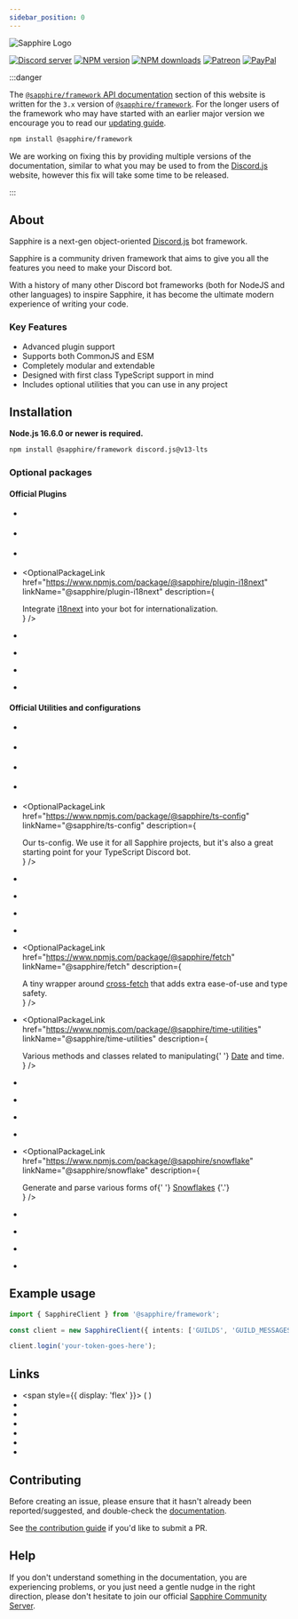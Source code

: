 ```yaml
---
sidebar_position: 0
---
```



<div style={{ textAlign: 'center' }}>

![Sapphire Logo](https://cdn.skyra.pw/gh-assets/sapphire-banner.png)

[![Discord server](https://img.shields.io/discord/737141877803057244?color=5865F2&logo=discord&logoColor=white)](https://sapphirejs.dev/discord)
[![NPM version](https://img.shields.io/npm/v/@sapphire/framework?color=crimson&label=NPM%20Version&logo=npm)](https://www.npmjs.com/package/@sapphire/framework)
[![NPM downloads](https://img.shields.io/npm/dt/@sapphire/framework.svg?label=NPM%20Downloads&logo=npm)](https://www.npmjs.com/package/@sapphire/framework)
[![Patreon](https://img.shields.io/badge/patreon-donate-brightgreen.svg?label=Patreon&logo=patreon&colorB=F96854&style=flat-square&link=https://sapphirejs.dev/patreon)](https://sapphirejs.dev/patreon)
[![PayPal](https://img.shields.io/badge/paypal-donate-brightgreen.svg?label=Paypal&logo=paypal&colorB=00457C&style=flat-square&link=https://sapphirejs.dev/paypal)](https://sapphirejs.dev/paypal)

</div>

:::danger

The [`@sapphire/framework` API documentation][frameworksdocs] section of this website is written for the `3.x` version
of [`@sapphire/framework`][saphfw]. For the longer users of the framework who may have started with an earlier major
version we encourage you to read our [updating guide][updating-guide].

```bash npm2yarn2pnpm
npm install @sapphire/framework
```

We are working on fixing this by providing multiple versions of the documentation, similar to what you may be used to
from the [Discord.js][djs] website, however this fix will take some time to be released.

:::

## About

Sapphire is a next-gen object-oriented [Discord.js][djs] bot framework.

Sapphire is a community driven framework that aims to give you all the features you need to make your Discord bot.

With a history of many other Discord bot frameworks (both for NodeJS and other languages) to inspire Sapphire, it has
become the ultimate modern experience of writing your code.

### Key Features

- Advanced plugin support
- Supports both CommonJS and ESM
- Completely modular and extendable
- Designed with first class TypeScript support in mind
- Includes optional utilities that you can use in any project

## Installation

**Node.js 16.6.0 or newer is required.**

```bash npm2yarn2pnpm
npm install @sapphire/framework discord.js@v13-lts
```

### Optional packages

#### Official Plugins

- <OptionalPackageLink
    href="https://www.npmjs.com/package/@sapphire/plugin-api"
    linkName="@sapphire/plugin-api"
    description="Expose a REST API within the same process as your bot."
  />

- <OptionalPackageLink
    href="https://www.npmjs.com/package/@sapphire/plugin-editable-commands"
    linkName="@sapphire/plugin-editable-commands"
    description="Make it possible to edit your command messages and trigger new commands."
  />

- <OptionalPackageLink
    href="https://www.npmjs.com/package/@sapphire/plugin-hmr"
    linkName="@sapphire/plugin-hmr"
    description="Add hot module reloading for pieces."
  />

- <OptionalPackageLink
    href="https://www.npmjs.com/package/@sapphire/plugin-i18next"
    linkName="@sapphire/plugin-i18next"
    description={
      <div>
        Integrate <a href="https://www.i18next.com">i18next</a> into your bot for internationalization.
      </div>
    }
  />

- <OptionalPackageLink
    href="https://www.npmjs.com/package/@sapphire/plugin-logger"
    linkName="@sapphire/plugin-logger"
    description="Add beautiful stylized logging to your bot."
  />

- <OptionalPackageLink
    href="https://www.npmjs.com/package/@sapphire/plugin-pattern-commands"
    linkName="@sapphire/plugin-pattern-commands"
    description="Add support for pattern commands."
  />

- <OptionalPackageLink
    href="https://www.npmjs.com/package/@sapphire/plugin-scheduled-tasks"
    linkName="@sapphire/plugin-scheduled-tasks"
    description="Add support for Redis or Amazon SQS powered scheduled tasks."
  />

- <OptionalPackageLink
    href="https://www.npmjs.com/package/@sapphire/plugin-subcommands"
    linkName="@sapphire/plugin-subcommands"
    description="Add subcommands to your bot."
  />

#### Official Utilities and configurations

- <OptionalPackageLink
    href="https://www.npmjs.com/package/@sapphire/cli"
    linkName="@sapphire/cli"
    description="CLI to generate a new Sapphire bot or add components to your current one."
  />

- <OptionalPackageLink
    href="https://www.npmjs.com/package/@sapphire/shapeshift"
    linkName="@sapphire/shapeshift"
    description="Blazing fast input validation and transformation ⚡"
  />

- <OptionalPackageLink
    href="https://www.npmjs.com/package/@sapphire/utilities"
    linkName="@sapphire/utilities"
    description="A plethora of awesome utility functions that are more useful than you can probably imagine."
  />

- <OptionalPackageLink
    href="https://www.npmjs.com/package/@sapphire/result"
    linkName="@sapphire/result"
    description="A TypeScript port of Nightly Rust's Result and Option structs."
  />

- <OptionalPackageLink
    href="https://www.npmjs.com/package/@sapphire/ts-config"
    linkName="@sapphire/ts-config"
    description={
      <div>
        Our ts-config. We use it for all Sapphire projects, but it's also a great starting point for your TypeScript
        Discord bot.
      </div>
    }
  />

- <OptionalPackageLink
    href="https://www.npmjs.com/package/@sapphire/discord-utilities"
    linkName="@sapphire/discord-utilities"
    description="Useful utilities for any JavaScript/TypeScript based Discord bot."
  />

- <OptionalPackageLink
    href="https://www.npmjs.com/package/@sapphire/discord.js-utilities"
    linkName="@sapphire/discord.js-utilities"
    description="Useful utilities for a bot using Discord.JS such as paginated responses, type checks and prompts."
  />

- <OptionalPackageLink
    href="https://www.npmjs.com/package/@sapphire/lexure"
    linkName="@sapphire/lexure"
    description="Parser and utilities for non-technical user input."
  />

- <OptionalPackageLink
    href="https://www.npmjs.com/package/@sapphire/decorators"
    linkName="@sapphire/decorators"
    description="Awesome decorators that let you write cleaner code."
  />

- <OptionalPackageLink
    href="https://www.npmjs.com/package/@sapphire/fetch"
    linkName="@sapphire/fetch"
    description={
      <div>
        A tiny wrapper around <a href="https://npmjs.com/package/cross-fetch">cross-fetch</a>
        that adds extra ease-of-use and type safety.
      </div>
    }
  />

- <OptionalPackageLink
    href="https://www.npmjs.com/package/@sapphire/time-utilities"
    linkName="@sapphire/time-utilities"
    description={
      <div>
        Various methods and classes related to manipulating{' '}
        <a href="https://developer.mozilla.org/en-US/docs/Web/JavaScript/Reference/Global_Objects/Date">Date</a> and
        time.
      </div>
    }
  />

- <OptionalPackageLink
    href="https://www.npmjs.com/package/@sapphire/eslint-config"
    linkName="@sapphire/eslint-config"
    description="Our opinionated ESLint config that we use for all Sapphire projects."
  />

- <OptionalPackageLink
    href="https://www.npmjs.com/package/@sapphire/prettier-config"
    linkName="@sapphire/prettier-config"
    description="Our opinionated Prettier config that we use for all Sapphire projects."
  />

- <OptionalPackageLink
    href="https://www.npmjs.com/package/@sapphire/event-iterator"
    linkName="@sapphire/event-iterator"
    description="Turn your event emitter events into async iterators."
  />

- <OptionalPackageLink
    href="https://www.npmjs.com/package/@sapphire/ratelimits"
    linkName="@sapphire/ratelimits"
    description="Handle ratelimits with efficient bucket strategies."
  />

- <OptionalPackageLink
    href="https://www.npmjs.com/package/@sapphire/snowflake"
    linkName="@sapphire/snowflake"
    description={
      <div>
        Generate and parse various forms of{' '}
        <a href="https://betterprogramming.pub/uuid-generation-snowflake-identifiers-unique-2aed8b1771bc">Snowflakes</a>
        {'.'}
      </div>
    }
  />

- <OptionalPackageLink
    href="https://www.npmjs.com/package/@sapphire/stopwatch"
    linkName="@sapphire/stopwatch"
    description="Accurately measure passing time with this stopwatch utility."
  />

- <OptionalPackageLink
    href="https://www.npmjs.com/package/@sapphire/type"
    linkName="@sapphire/type"
    description="A type detection utility leveraging NodeJS internals."
  />

- <OptionalPackageLink
    href="https://www.npmjs.com/package/@sapphire/async-queue"
    linkName="@sapphire/async-queue"
    description="Sequential asynchronous lock-based queue for promises."
  />

- <OptionalPackageLink
    href="https://www.npmjs.com/package/@sapphire/phisherman"
    linkName="@sapphire/phisherman"
    description="Wrapper around phisherman to easily check and report domains."
  />

## Example usage

```typescript ts2esm2cjs|{3}|{3}
import { SapphireClient } from '@sapphire/framework';

const client = new SapphireClient({ intents: ['GUILDS', 'GUILD_MESSAGES'] });

client.login('your-token-goes-here');
```

## Links

- <span style={{ display: 'flex' }}>
    <SimpleLink href="https://sapphirejs.dev" linkName="Website" /> (
    <SimpleLink href="https://github.com/sapphiredev/website" linkName="source" noRightMargin />)
  </span>
- <SimpleLink href="/docs/General/Welcome" linkName="Documentation" />
- <SimpleLink href="/docs/Guide/getting-started/getting-started" linkName="Guide" />
- <SimpleLink href="https://sapphirejs.dev/discord" linkName="Sapphire Discord Server" />
- <SimpleLink href="https://discord.gg/djs" linkName="Discord.js Discord server" />
- <SimpleLink href="https://discord.gg/discord-developers" linkName="Discord Developers Discord server" />
- <SimpleLink href="https://github.com/sapphiredev/" linkName="GitHub" />

## Contributing

Before creating an issue, please ensure that it hasn't already been reported/suggested, and double-check the
[documentation](https://sapphirejs.dev/docs/General/Welcome).

See [the contribution guide](https://github.com/sapphiredev/.github/blob/main/.github/CONTRIBUTING.md) if you'd like to
submit a PR.

## Help

If you don't understand something in the documentation, you are experiencing problems, or you just need a gentle nudge
in the right direction, please don't hesitate to join our official
[Sapphire Community Server](https://sapphirejs.dev/discord).

[frameworksdocs]: ../Documentation/api-framework/
[djs]: https://discord.js.org/
[saphfw]: https://github.com/sapphiredev/framework
[updating-guide]: ../Guide/getting-started/updating-from-v2-to-v3
